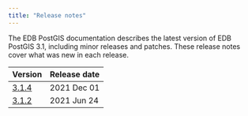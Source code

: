 ```yaml
---
title: "Release notes"
---
```

The EDB PostGIS documentation describes the latest version of EDB PostGIS 3.1, 
including minor releases and patches. These release notes 
cover what was new in each release. 

| Version | Release date | 
| ------- | ------------ | 
| [3.1.4](10_rel_notes314) | 2021 Dec 01 |
| [3.1.2](11_rel_notes312) | 2021 Jun 24|




